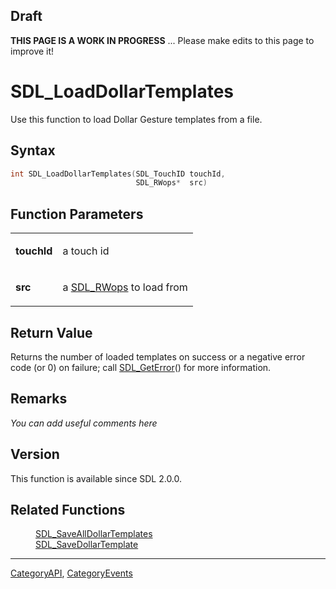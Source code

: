 == Draft ==

'''THIS PAGE IS A WORK IN PROGRESS''' ... Please make edits to this page to improve it!



<!-- #*^*^*^*^*See https://wiki.libsdl.org/SGFunctions for details on editing this page*^*^*^*^* -->


= SDL_LoadDollarTemplates =
Use this function to load Dollar Gesture templates from a file.




== Syntax ==
<syntaxhighlight lang='c++'>
int SDL_LoadDollarTemplates(SDL_TouchID touchId,
                            SDL_RWops*  src)
</syntaxhighlight>


== Function Parameters ==
{|
|'''touchId'''
|a touch id
|-
|'''src'''
|a [[SDL_RWops]] to load from
|}


== Return Value ==
Returns the number of loaded templates on success or a negative error code (or 0) on failure; call [[SDL_GetError]]() for more information.



== Remarks ==
''You can add useful comments here''

<!-- #Leave this section as-is unless you have a remark to put in.  In that case, replace ''You can add useful comments here'' with your remark(s) following the Style Guide instructions.  Leave the rest of the markup alone and delete this comment. -->

== Version ==
This function is available since SDL 2.0.0.

== Related Functions ==
:[[SDL_SaveAllDollarTemplates]]
:[[SDL_SaveDollarTemplate]]

----
[[CategoryAPI]], [[CategoryEvents]]
<!-- #See the Style Guide for instructions on editing the footer. -->
